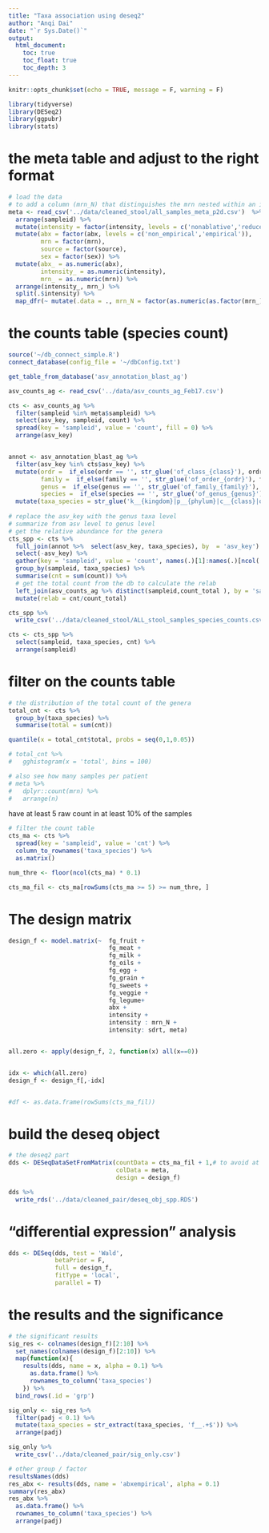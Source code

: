 ```yaml
---
title: "Taxa association using deseq2"
author: "Anqi Dai"
date: "`r Sys.Date()`"
output:
  html_document:
    toc: true
    toc_float: true
    toc_depth: 3
---
```


```r
knitr::opts_chunk$set(echo = TRUE, message = F, warning = F)
```

```r
library(tidyverse)
library(DESeq2)
library(ggpubr)
library(stats)
```

# the meta table and adjust to the right format

```r
# load the data
# to add a column (mrn_N) that distinguishes the mrn nested within an intensity condition
meta <- read_csv('../data/cleaned_stool/all_samples_meta_p2d.csv')  %>% 
  arrange(sampleid) %>% 
  mutate(intensity = factor(intensity, levels = c('nonablative','reduced','ablative'))) %>% 
  mutate(abx = factor(abx, levels = c('non_empirical','empirical')),
         mrn = factor(mrn),
         source = factor(source),
         sex = factor(sex)) %>% 
  mutate(abx_ = as.numeric(abx),
         intensity_ = as.numeric(intensity),
         mrn_ = as.numeric(mrn)) %>% 
  arrange(intensity_, mrn_) %>% 
  split(.$intensity) %>% 
  map_dfr(~ mutate(.data = ., mrn_N = factor(as.numeric(as.factor(mrn_)))))
```

# the counts table (species count)

```r
source('~/db_connect_simple.R')
connect_database(config_file = '~/dbConfig.txt')

get_table_from_database('asv_annotation_blast_ag')

asv_counts_ag <- read_csv('../data/asv_counts_ag_Feb17.csv')

cts <- asv_counts_ag %>% 
  filter(sampleid %in% meta$sampleid) %>% 
  select(asv_key, sampleid, count) %>% 
  spread(key = 'sampleid', value = 'count', fill = 0) %>% 
  arrange(asv_key)  


annot <- asv_annotation_blast_ag %>% 
  filter(asv_key %in% cts$asv_key) %>% 
  mutate(ordr =  if_else(ordr == '', str_glue('of_class_{class}'), ordr),
         family =  if_else(family == '', str_glue('of_order_{ordr}'), family),
         genus =  if_else(genus == '', str_glue('of_family_{family}'), genus),
         species =  if_else(species == '', str_glue('of_genus_{genus}'), species)) %>% 
  mutate(taxa_species = str_glue('k__{kingdom}|p__{phylum}|c__{class}|o__{ordr}|f__{family}|g__{genus}|s__{species}'))
 
# replace the asv_key with the genus taxa level
# summarize from asv level to genus level
# get the relative abundance for the genera
cts_spp <- cts %>% 
  full_join(annot %>%  select(asv_key, taxa_species), by  = 'asv_key') %>% 
  select(-asv_key) %>% 
  gather(key = 'sampleid', value = 'count', names(.)[1]:names(.)[ncol(.) - 1]) %>% 
  group_by(sampleid, taxa_species) %>% 
  summarise(cnt = sum(count)) %>% 
  # get the total count from the db to calculate the relab
  left_join(asv_counts_ag %>% distinct(sampleid,count_total ), by = 'sampleid') %>% 
  mutate(relab = cnt/count_total) 

cts_spp %>% 
  write_csv('../data/cleaned_stool/ALL_stool_samples_species_counts.csv')
```

```r
cts <- cts_spp %>% 
  select(sampleid, taxa_species, cnt) %>% 
  arrange(sampleid)
```


# filter on the counts table

```r
# the distribution of the total count of the genera
total_cnt <- cts %>% 
  group_by(taxa_species) %>% 
  summarise(total = sum(cnt))

quantile(x = total_cnt$total, probs = seq(0,1,0.05))

# total_cnt %>% 
#   gghistogram(x = 'total', bins = 100)

# also see how many samples per patient
# meta %>% 
#   dplyr::count(mrn) %>% 
#   arrange(n)
```

have at least 5 raw count in at least 10% of the samples

```r
# filter the count table
cts_ma <- cts %>% 
  spread(key = 'sampleid', value = 'cnt') %>% 
  column_to_rownames('taxa_species') %>% 
  as.matrix()

num_thre <- floor(ncol(cts_ma) * 0.1)

cts_ma_fil <- cts_ma[rowSums(cts_ma >= 5) >= num_thre, ]
```


# The design matrix

```r
design_f <- model.matrix(~  fg_fruit + 
                            fg_meat + 
                            fg_milk + 
                            fg_oils +  
                            fg_egg + 
                            fg_grain + 
                            fg_sweets + 
                            fg_veggie + 
                            fg_legume+ 
                            abx + 
                            intensity + 
                            intensity : mrn_N +  
                            intensity: sdrt, meta)


all.zero <- apply(design_f, 2, function(x) all(x==0))


idx <- which(all.zero)
design_f <- design_f[,-idx]


#df <- as.data.frame(rowSums(cts_ma_fil))
```


# build the deseq object

```r
# the deseq2 part
dds <- DESeqDataSetFromMatrix(countData = cts_ma_fil + 1,# to avoid at least one entry has at least one zero
                              colData = meta,
                              design = design_f)

dds %>% 
  write_rds('../data/cleaned_pair/deseq_obj_spp.RDS')
```

# "differential expression" analysis

```r
dds <- DESeq(dds, test = 'Wald',
             betaPrior = F,
             full = design_f,
             fitType = 'local',
             parallel = T) 
```

# the results and the significance

```r
# the significant results
sig_res <- colnames(design_f)[2:10] %>% 
  set_names(colnames(design_f)[2:10]) %>% 
  map(function(x){
    results(dds, name = x, alpha = 0.1) %>% 
      as.data.frame() %>% 
      rownames_to_column('taxa_species')
    }) %>% 
  bind_rows(.id = 'grp')

sig_only <- sig_res %>% 
  filter(padj < 0.1) %>% 
  mutate(taxa_species = str_extract(taxa_species, 'f__.+$')) %>% 
  arrange(padj)

sig_only %>% 
  write_csv('../data/cleaned_pair/sig_only.csv')
```

```r
# other group / factor
resultsNames(dds)
res_abx <- results(dds, name = 'abxempirical', alpha = 0.1)
summary(res_abx)
res_abx %>% 
  as.data.frame() %>% 
  rownames_to_column('taxa_species') %>% 
  arrange(padj)
```

